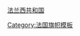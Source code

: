{{flagdeco|France|1830}} [[法兰西第三共和国|法兰西共和国]]<noinclude>

[[Category:法国旗帜模板]]
[[Category:欧洲国家模板|{{PAGENAME}}]]
</noinclude>